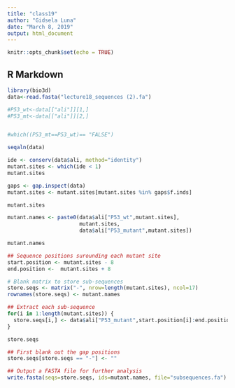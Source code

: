 ```yaml
---
title: "class19"
author: "Gidsela Luna"
date: "March 8, 2019"
output: html_document
---
```


```r
knitr::opts_chunk$set(echo = TRUE)
```

## R Markdown

```r
library(bio3d)
data<-read.fasta("lecture18_sequences (2).fa")

#P53_wt<-data[["ali"]][1,]
#P53_mt<-data[["ali"]][2,]


#which((P53_mt==P53_wt)== "FALSE")

```

```r
seqaln(data)
```

```r
ide <- conserv(data$ali, method="identity")
mutant.sites <- which(ide < 1) 
mutant.sites

```


```r
gaps <- gap.inspect(data)
mutant.sites <- mutant.sites[mutant.sites %in% gaps$f.inds]

mutant.sites
```


```r
mutant.names <- paste0(data$ali["P53_wt",mutant.sites],
                       mutant.sites,
                       data$ali["P53_mutant",mutant.sites])

mutant.names
```

```r
## Sequence positions surounding each mutant site
start.position <- mutant.sites - 8
end.position <-  mutant.sites + 8

# Blank matrix to store sub-sequences
store.seqs <- matrix("-", nrow=length(mutant.sites), ncol=17)
rownames(store.seqs) <- mutant.names

## Extract each sub-sequence
for(i in 1:length(mutant.sites)) {
  store.seqs[i,] <- data$ali["P53_mutant",start.position[i]:end.position[i]]
}

store.seqs

```

```r
## First blank out the gap positions 
store.seqs[store.seqs == "-"] <- ""

## Output a FASTA file for further analysis
write.fasta(seqs=store.seqs, ids=mutant.names, file="subsequences.fa")
```



